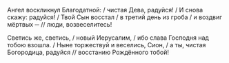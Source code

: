 Ангел воскликнул Благодатной: / чистая Дева, радуйся! / И снова скажу: радуйся! / Твой Сын восстал / в третий день из гроба / и воздвиг мёртвых ─ // люди, возвеселитесь!

Светись же, светись, / новый Иерусалим, / ибо слава Господня над тобою взошла. / Ныне торжествуй и веселись, Сион, / а ты, чистая Богородица, радуйся // восстанию Рождённого тобой!
